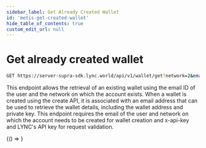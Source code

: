 ```yaml
---
sidebar_label: Get Already Created Wallet
id: 'metis-get-created-wallet'
hide_table_of_contents: true
custom_edit_url: null
---
```

# Get already created wallet


```bash
GET https://server-supra-sdk.lync.world/api/v1/wallet/get?network=2&email=test@lync.world&apiKey=x-api-key
```


This endpoint allows the retrieval of an existing wallet using the email ID of the user and the network on which the account exists. When a wallet is created using the create API, it is associated with an email address that can be used to retrieve the wallet details, including the wallet address and private key. This endpoint requires the email of the user and network on which the account needs to be created for wallet creation and x-api-key and LYNC's API key for request validation.


<BrowserOnly>
    {() => <GetAlreadyCreatedWallet/>}
    
</BrowserOnly>